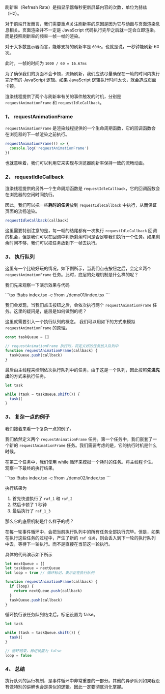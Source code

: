 

刷新率（Refresh Rate）是指显示器每秒更新屏幕内容的次数，单位为赫兹（Hz）。

对于前端开发而言，我们需要重点关注刷新率的原因是因为它与动画与页面渲染息息相关。页面渲染并不一定是 JavaScript 代码执行完毕之后就一定会立即渲染。而是按照刷新率的频率一帧一帧的渲染。

对于大多数显示器而言，能够支持的刷新率是 `60Hz`。也就是说，一秒钟能刷新 60 次。

此时，一帧的时间为 `1000 / 60 = 16.67ms`

为了确保我们的页面不会卡顿，流畅刷新，我们应该尽量确保在一帧的时间内执行完所有的 JavaScript 逻辑。如果 JavaScript 逻辑执行时间太长，就会造成页面卡顿。

渲染线程提供了两个与刷新率有关的事件触发的时机，分别是 `requestAnimationFrame` 和 `requestIdleCallback`。


### *1、* requestAnimationFrame

`requestAnimationFrame` 是渲染线程提供的一个生命周期函数，它的回调函数会在浏览器的下一帧渲染之前执行。

```ts
requestAnimationFrame(() => {
  console.log('requestAnimationFrame')
})
```

也就意味着，我们可以利用它来实现与浏览器刷新率保持一致的流畅动画。

### *2、* requestIdleCallback

渲染线程提供的另外一个生命周期函数是 `requestIdleCallback`，它的回调函数会在浏览器的空闲时间执行。

因此，我们可以把一些**耗时的任务**放到 `requestIdleCallback` 中执行，从而保证页面的流畅渲染。

```ts
requestIdleCallback(callback)
```

这里需要特别注意的是，每一帧的结尾都有一次执行 `requestIdleCallback` 回调的机会，但是我们可以在回调中判断剩余时间是否足够我们执行一个任务。如果剩余时间不够，我们可以把任务放到下一帧去执行。

### *3、* 执行队列

这里有一个比较好玩的情况，如下例所示，当我们点击按钮之后，会定义两个 `requestAnimationFrame` 任务。此时，底层的处理机制是什么样的呢？

我们先来观察一下演示效果与代码

<Demo01 />

<CodeTabs>
```tsx !!tabs index.tsx -c
!from ./demo01/index.tsx
```
</CodeTabs>

我们会发现，当我们点击按钮之后，会依次执行两个 `requestAnimationFrame` 任务。这里的疑问是，底层是如何做到的呢？

这里就需要引入一个执行队列的概念。 我们可以用如下的方式来模拟 `requestAnimationFrame` 的原理。

```ts
const taskQueue = []

// requestAnimationFrame 执行时，将定义好的任务放入队列中
function requestAnimationFrame(callback) {
  taskQueue.push(callback)
}
```

最后由主线程来控制依次执行队列中的任务。由于这是一个队列，因此按照**先进先出**的方式来执行任务。

```ts
let task

while (task = taskQueue.shift()) {
  task()
}
```


### *3、* 复杂一点的例子

我们接着来看一个复杂一点的例子。

我们依然定义两个 `requestAnimationFrame` 任务。第一个任务中，我们嵌套了一个新的 `requestAnimationFrame` 任务。我们需要考虑的是，它的执行时机是什么时候。

在第二个任务中，我们使用 while 循环来模拟一个耗时的任务。将主线程卡住。观察一下最终的执行结果。

<Demo02 />
<CodeTabs>
```tsx !!tabs index.tsx -c
!from ./demo02/index.tsx
```
</CodeTabs>


执行结果为

1. 首先快速执行了 `raf_1` 和 `raf_2` 
2. 然后卡顿了 1 秒钟
3. 最后执行了 `raf_1_3`

那么它的底层机制是什么样子的呢？

在每一轮事件循环中，会把当前执行队列中的所有任务全部执行完毕。但是，如果在执行这些任务的过程中，产生了新的 `raf 任务`，则会丢入到下一轮的执行队列中去，等待下一轮执行。而不是直接在当前这一轮执行。

具体的代码演示如下所示

```ts
let nextQueue = []
let taskQueue = nextQueue
let loop = true // 循环标记，表示正在执行队列

function requestAnimationFrame(callback) {
  if (loop) {
    return nextQueue.push(callback)
  }
  taskQueue.push(callback)
}
```

循环执行该任务队列结束后，标记设置为 false。

```ts
let task

while (task = taskQueue.shift()) {
  task()
}

// 循环结束，标记设置为 false
loop = false
```

### *4、* 总结

执行队列的运行机制，是事件循环中非常重要的一部分。其他的异步队列如果我没有做特别的讲解也会是类似的逻辑。因此一定要彻底消化掌握。